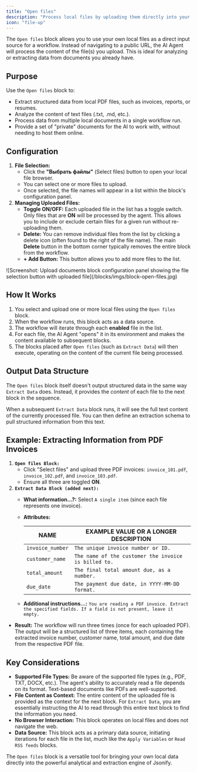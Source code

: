 ```yaml
---
title: "Open files"
description: "Process local files by uploading them directly into your workflow to be used as a data source."
icon: "file-up"
---
```


The `Open files` block allows you to use your own local files as a direct input source for a workflow. Instead of navigating to a public URL, the AI Agent will process the content of the file(s) you upload. This is ideal for analyzing or extracting data from documents you already have.

## Purpose

Use the `Open files` block to:

- Extract structured data from local PDF files, such as invoices, reports, or resumes.
- Analyze the content of text files (.txt, .md, etc.).
- Process data from multiple local documents in a single workflow run.
- Provide a set of "private" documents for the AI to work with, without needing to host them online.

## Configuration

1. **File Selection:**
   - Click the **"Выбрать файлы"** (Select files) button to open your local file browser.
   - You can select one or more files to upload.
   - Once selected, the file names will appear in a list within the block's configuration panel.
2. **Managing Uploaded Files:**
   - **Toggle ON/OFF:** Each uploaded file in the list has a toggle switch. Only files that are **ON** will be processed by the agent. This allows you to include or exclude certain files for a given run without re-uploading them.
   - **Delete:** You can remove individual files from the list by clicking a delete icon (often found to the right of the file name). The main **Delete** button in the bottom corner typically removes the entire block from the workflow.
   - **\+ Add Button:** This button allows you to add more files to the list.

<Frame caption="Screenshot: Upload documents block configuration panel showing the file selection button with uploaded file">
  ![Screenshot: Upload documents block configuration panel showing the file selection button with uploaded file](/blocks/imgs/block-open-files.jpg)
</Frame>

## How It Works

1. You select and upload one or more local files using the `Open files` block.
2. When the workflow runs, this block acts as a data source.
3. The workflow will iterate through each **enabled** file in the list.
4. For each file, the AI Agent "opens" it in its environment and makes the content available to subsequent blocks.
5. The blocks placed after `Open files` (such as `Extract Data`) will then execute, operating on the content of the current file being processed.

## Output Data Structure

The `Open files` block itself doesn't output structured data in the same way `Extract Data` does. Instead, it provides the _content_ of each file to the next block in the sequence.

When a subsequent `Extract Data` block runs, it will see the full text content of the currently processed file. You can then define an extraction schema to pull structured information from this text.

## Example: Extracting Information from PDF Invoices

1. **`Open files Block:`**
   - Click "Select files" and upload three PDF invoices: `invoice_101.pdf`, `invoice_102.pdf`, and `invoice_103.pdf`.
   - Ensure all three are toggled **ON**.
2. **`Extract Data Block (added next):`**
   - **What information...?:** Select `A single item` (since each file represents one invoice).
   - **Attributes:**

     | NAME             | EXAMPLE VALUE OR A LONGER DESCRIPTION                |
     | ---------------- | ---------------------------------------------------- |
     | `invoice_number` | `The unique invoice number or ID.`                   |
     | `customer_name`  | `The name of the customer the invoice is billed to.` |
     | `total_amount`   | `The final total amount due, as a number.`           |
     | `due_date`       | `The payment due date, in YYYY-MM-DD format.`        |
   - **Additional instructions...:** `You are reading a PDF invoice. Extract the specified fields. If a field is not present, leave it empty.`

- **Result:** The workflow will run three times (once for each uploaded PDF). The output will be a structured list of three items, each containing the extracted invoice number, customer name, total amount, and due date from the respective PDF file.

## Key Considerations

- **Supported File Types:** Be aware of the supported file types (e.g., PDF, TXT, DOCX, etc.). The agent's ability to accurately read a file depends on its format. Text-based documents like PDFs are well-supported.
- **File Content as Context:** The entire content of the uploaded file is provided as the context for the next block. For `Extract Data`, you are essentially instructing the AI to read through this entire text block to find the information you need.
- **No Browser Interaction:** This block operates on local files and does not navigate the web.
- **Data Source:** This block acts as a primary data source, initiating iterations for each file in the list, much like the `Apply Variables` or `Read RSS feeds` blocks.

The `Open files` block is a versatile tool for bringing your own local data directly into the powerful analytical and extraction engine of Jsonify.